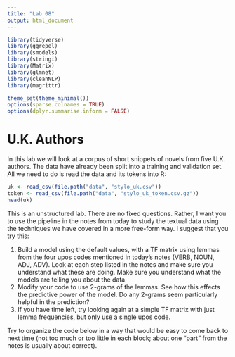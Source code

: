 ```yaml
---
title: "Lab 08"
output: html_document
---
```


```r
library(tidyverse)
library(ggrepel)
library(smodels)
library(stringi)
library(Matrix)
library(glmnet)
library(cleanNLP)
library(magrittr)

theme_set(theme_minimal())
options(sparse.colnames = TRUE)
options(dplyr.summarise.inform = FALSE)
```

# U.K. Authors

In this lab we will look at a corpus of short snippets of novels from five
U.K. authors. The data have already been split into a training and validation
set. All we need to do is read the data and its tokens into R:

```r
uk <- read_csv(file.path("data", "stylo_uk.csv"))
token <- read_csv(file.path("data", "stylo_uk_token.csv.gz"))
head(uk)
```

This is an unstructured lab. There are no fixed questions. Rather, I want you
to use the pipeline in the notes from today to study the textual data using the
techniques we have covered in a more free-form way. I suggest that you try this:

1. Build a model using the default values, with a TF matrix using lemmas from
the four upos codes mentioned in today's notes (VERB, NOUN, ADJ, ADV). Look at
each step listed in the notes and make sure you understand what these are doing.
Make sure you understand what the models are telling you about the data.
2. Modify your code to use 2-grams of the lemmas. See how this effects the
predictive power of the model. Do any 2-grams seem particularly helpful in the
prediction?
3. If you have time left, try looking again at a simple TF matrix with just 
lemma frequencies, but only use a single upos code.

Try to organize the code below in a way that would be easy to come back to next
time (not too much or too little in each block; about one "part" from the notes 
is usually about correct).

```r

```


```r

```


```r

```


```r

```


```r

```


```r

```




